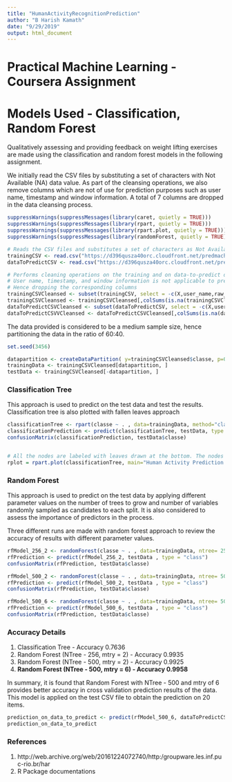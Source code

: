 ---
title: "HumanActivityRecognitionPrediction"
author: "B Harish Kamath"
date: "9/29/2019"
output: html_document
---

# Practical Machine Learning - Coursera Assignment
# Models Used - Classification, Random Forest

Qualitatively assessing and providing feedback on weight lifting exercises are made using the classification and random forest models in the following assignment.

We initially read the CSV files by substituting a set of characters with Not Available (NA) data value.  As part of the cleansing operations, we also remove columns which are not of use for prediction purposes such as user name, timestamp and window information.  A total of 7 columns are dropped in the data cleansing process.

```{r}
suppressWarnings(suppressMessages(library(caret, quietly = TRUE)))
suppressWarnings(suppressMessages(library(rpart, quietly = TRUE)))
suppressWarnings(suppressMessages(library(rpart.plot, quietly = TRUE)))
suppressWarnings(suppressMessages(library(randomForest, quietly = TRUE)))

# Reads the CSV files and substitutes a set of characters as Not Available
trainingCSV <- read.csv("https://d396qusza40orc.cloudfront.net/predmachlearn/pml-training.csv", na.strings = c("NA","#DIV/0!",""))
dataToPredictCSV <- read.csv("https://d396qusza40orc.cloudfront.net/predmachlearn/pml-testing.csv", na.strings = c("NA","#DIV/0!",""))

# Performs cleaning operations on the training and on data-to-predict data.   
# User name, timestamp, and window information is not applicable to prediction logic.
# Hence dropping the corresponding columns
trainingCSVCleansed <- subset(trainingCSV, select = -c(X,user_name,raw_timestamp_part_1,raw_timestamp_part_2,cvtd_timestamp,new_window, num_window) )
trainingCSVCleansed <- trainingCSVCleansed[,colSums(is.na(trainingCSVCleansed)) == 0]
dataToPredictCSVCleansed <- subset(dataToPredictCSV, select = -c(X,user_name,raw_timestamp_part_1,raw_timestamp_part_2,cvtd_timestamp,new_window, num_window) )
dataToPredictCSVVCleansed <- dataToPredictCSVCleansed[,colSums(is.na(dataToPredictCSVCleansed)) == 0]

```

The data provided is considered to be a medium sample size, hence partitioning the data in the ratio of 60:40.

``` {R}
set.seed(3456)

datapartition <- createDataPartition( y=trainingCSVCleansed$classe, p=0.6, list=FALSE)
trainingData <- trainingCSVCleansed[datapartition, ]
testData <- trainingCSVCleansed[-datapartition, ]

```

### Classification Tree

This approach is used to predict on the test data and test the results.  Classification tree is also plotted with fallen leaves approach

``` {R}
classificationTree <- rpart(classe ~ . , data=trainingData, method="class")
classificationPrediction <- predict(classificationTree, testData, type = "class")
confusionMatrix(classificationPrediction, testData$classe)


# All the nodes are labeled with leaves drawn at the bottom. The nodes are interconnected using dotted lines and boxes are filled using 3 color pallettes
rplot = rpart.plot(classificationTree, main="Human Activity Prediction - Classification Tree", type = 4, extra = 100, fallen.leaves = TRUE, branch.lty = 3, box.palette = "YlGnBl")
```

### Random Forest

This approach is used to predict on the test data by applying different parameter values on the number of trees to grow and number of variables randomly sampled as candidates to each split.  It is also considered to assess the importance of predictors in the process.

Three different runs are made with random forest approach to review the accuracy of results with different parameter values.

``` {R}
rfModel_256_2 <- randomForest(classe ~ . , data=trainingData, ntree= 256, mtry=2, method="class", importance = TRUE)
rfPrediction <- predict(rfModel_256_2, testData , type = "class")
confusionMatrix(rfPrediction, testData$classe)

rfModel_500_2 <- randomForest(classe ~ . , data=trainingData, ntree= 500, mtry=2, method="class", importance = TRUE)
rfPrediction <- predict(rfModel_500_2, testData , type = "class")
confusionMatrix(rfPrediction, testData$classe)

rfModel_500_6 <- randomForest(classe ~ . , data=trainingData, ntree= 500, mtry=6, method="class", importance = TRUE)
rfPrediction <- predict(rfModel_500_6, testData , type = "class")
confusionMatrix(rfPrediction, testData$classe)

```

### Accuracy Details

1. Classification Tree - Accuracy 0.7636
2. Random Forest (NTree - 256, mtry = 2) - Accuracy 0.9935
3. Random Forest (NTree - 500, mtry = 2) - Accuracy 0.9925
4. **Random Forest (NTree - 500, mtry = 6) - Accuracy 0.9958**

In summary, it is found that Random Forest with NTree - 500 and mtry of 6 provides better accuracy in cross validation prediction results of the data.  This model is applied on the test CSV file to obtain the prediction on 20 items.

``` {R}
prediction_on_data_to_predict <- predict(rfModel_500_6, dataToPredictCSVCleansed, type="class")
prediction_on_data_to_predict

```
### References

1. http://web.archive.org/web/20161224072740/http:/groupware.les.inf.puc-rio.br/har
2. R Package documentations
